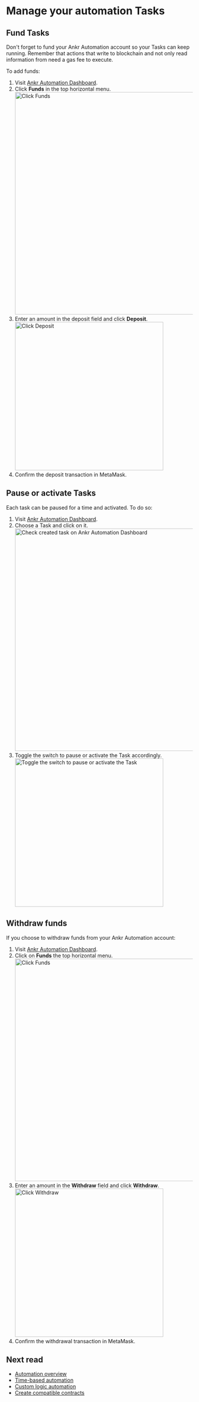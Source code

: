 
# Manage your automation Tasks

## Fund Tasks
<Callout type="tip">
Don't forget to fund your Ankr Automation account so your Tasks can keep running. 
Remember that actions that write to blockchain and not only read information from need a gas fee to execute.
</Callout>

To add funds:
1. Visit [Ankr Automation Dashboard](https://www.ankr.com/automate/dashboard/).
2. Click **Funds** in the top horizontal menu.
   <img src="/docs/automation/click-funds.jpg" alt="Click Funds" class="responsive-pic" width="600" />
3. Enter an amount in the deposit field and click **Deposit**.
   <img src="/docs/automation/click-deposit.jpg" alt="Click Deposit" class="responsive-pic" width="400" />
4. Confirm the deposit transaction in MetaMask.

## Pause or activate Tasks 
Each task can be paused for a time and activated.
To do so:
1. Visit [Ankr Automation Dashboard](https://www.ankr.com/automate/dashboard/).
2. Choose a Task and click on it. 
   <img src="/docs/automation/successfully-created-tasks.jpg" alt="Check created task on Ankr Automation Dashboard" class="responsive-pic" width="600" />
3. Toggle the switch to pause or activate the Task accordingly.
   <img src="/docs/automation/task-state-switch.jpg" alt="Toggle the switch to pause or activate the Task" class="responsive-pic" width="400" />

## Withdraw funds
If you choose to withdraw funds from your Ankr Automation account:
1. Visit [Ankr Automation Dashboard](https://www.ankr.com/automate/dashboard/).
2. Click on **Funds** the top horizontal menu.
   <img src="/docs/automation/click-funds.jpg" alt="Click Funds" class="responsive-pic" width="600" />
3. Enter an amount in the **Withdraw** field and click **Withdraw**.
   <img src="/docs/automation/click-withdraw.jpg" alt="Click Withdraw" class="responsive-pic" width="400" />
4. Confirm the withdrawal transaction in MetaMask.

## Next read 
* [Automation overview](/automation/overview/)
* [Time-based automation](/automation/time-based-automation/)
* [Custom logic automation](/automation/custom-logic-automation/)
* [Create compatible contracts](/automation/create-compatible-contracts/)


